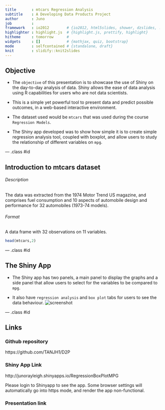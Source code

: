 ```yaml
---
title       : mtcars Regression Analysis
subtitle    : A Developing Data Products Project
author      : Juno
job         : 
framework   : io2012        # {io2012, html5slides, shower, dzslides, ...}
highlighter : highlight.js  # {highlight.js, prettify, highlight}
hitheme     : tomorrow      # 
widgets     : []            # {mathjax, quiz, bootstrap}
mode        : selfcontained # {standalone, draft}
knit        : slidify::knit2slides
---
```

## Objective

- The `objective` of this presentation is to showcase the use of Shiny on the day-to-day analysis of data. Shiny allows the ease of data analysis using R capabilities for users who are not data scientists. 

- This is a simple yet powerful tool to present data and predict possible outcomes, in a web-based interactive environment. 

- The dataset used would be `mtcars` that was used during the course `Regression Models`.

- The Shiny app developed was to show how simple it is to create simple regression analysis tool, coupled with boxplot, and allow users to study the relationship of different variables on `mpg`.

--- .class #id

## Introduction to mtcars dataset

###### Description

The data was extracted from the 1974 Motor Trend US magazine, and comprises fuel consumption and 10 aspects of automobile design and performance for 32 automobiles (1973-74 models).

###### Format

A data frame with 32 observations on 11 variables.

```r
head(mtcars,2)
```

--- .class #id

## The Shiny App

- The Shiny app has two panels, a main panel to display the graphs and a side panel that allow users to select for the variables to be compared to `mpg`.

- It also have `regression analysis` and `box plot` tabs for users to see the data behaviour.
![screenshot](https://raw.githubusercontent.com/TANJH1/D2P/master/images/screenshot.png)

--- .class #id

## Links

### Github repository 
https://github.com/TANJH1/D2P

### Shiny App Link
http://junorayleigh.shinyapps.io/RegressionBoxPlotMPG

Please login to Shinyapp to see the app. Some browser settings will automatically go into https mode, and render the app non-functional.

### Presentation link